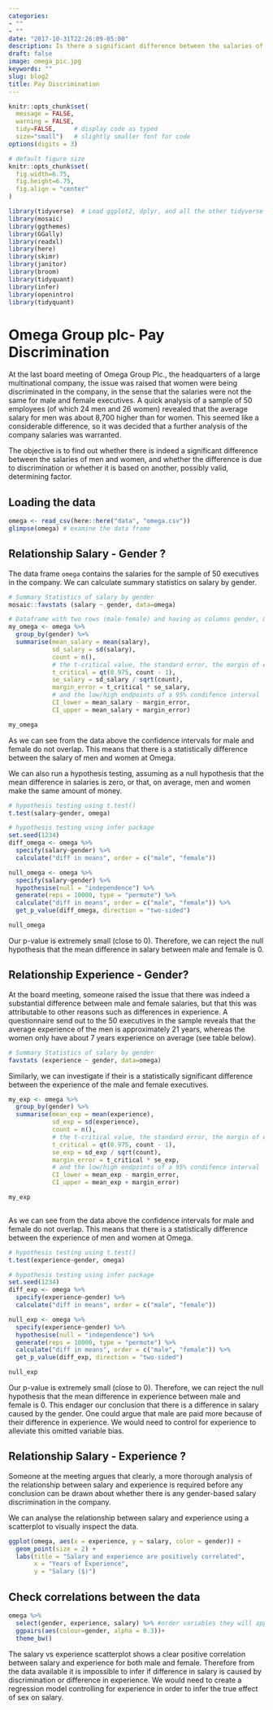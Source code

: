 ```yaml
---
categories:
- ""
- ""
date: "2017-10-31T22:26:09-05:00"
description: Is there a significant difference between the salaries of men and women at Omega
draft: false
image: omega_pic.jpg
keywords: ""
slug: blog2
title: Pay Discrimination
---
```


```r
knitr::opts_chunk$set(
  message = FALSE, 
  warning = FALSE, 
  tidy=FALSE,     # display code as typed
  size="small")   # slightly smaller font for code
options(digits = 3)

# default figure size
knitr::opts_chunk$set(
  fig.width=6.75, 
  fig.height=6.75,
  fig.align = "center"
)
```

```r
library(tidyverse)  # Load ggplot2, dplyr, and all the other tidyverse packages
library(mosaic)
library(ggthemes)
library(GGally)
library(readxl)
library(here)
library(skimr)
library(janitor)
library(broom)
library(tidyquant)
library(infer)
library(openintro)
library(tidyquant)
```

# Omega Group plc- Pay Discrimination

At the last board meeting of Omega Group Plc., the headquarters of a large multinational company, the issue was raised that women were being discriminated in the company, in the sense that the salaries were not the same for male and female executives. A quick analysis of a sample of 50 employees (of which 24 men and 26 women) revealed that the average salary for men was about 8,700 higher than for women. This seemed like a considerable difference, so it was decided that a further analysis of the company salaries was warranted. 

The objective is to find out whether there is indeed a significant difference between the salaries of men and women, and whether the difference is due to discrimination or whether it is based on another, possibly valid, determining factor.

## Loading the data

```r
omega <- read_csv(here::here("data", "omega.csv"))
glimpse(omega) # examine the data frame
```

## Relationship Salary - Gender ?

The data frame `omega`  contains the salaries for the sample of 50 executives in the company. 
We can calculate summary statistics on salary by gender. 

```r
# Summary Statistics of salary by gender
mosaic::favstats (salary ~ gender, data=omega)

# Dataframe with two rows (male-female) and having as columns gender, mean, SD, sample size, 
my_omega <- omega %>% 
  group_by(gender) %>% 
  summarise(mean_salary = mean(salary),
            sd_salary = sd(salary),
            count = n(), 
            # the t-critical value, the standard error, the margin of error, 
            t_critical = qt(0.975, count - 1),
            se_salary = sd_salary / sqrt(count),
            margin_error = t_critical * se_salary,
            # and the low/high endpoints of a 95% condifence interval
            CI_lower = mean_salary - margin_error,
            CI_upper = mean_salary + margin_error)

my_omega

```

As we can see from the data above the confidence intervals for male and female do not overlap. This means that there is a statistically difference between the salary of men and women at Omega.

We can also run a hypothesis testing, assuming as a null hypothesis that the mean difference in salaries is zero, or that, on average, men and women make the same amount of money. 

```r
# hypothesis testing using t.test() 
t.test(salary~gender, omega)

# hypothesis testing using infer package
set.seed(1234)
diff_omega <- omega %>% 
  specify(salary~gender) %>% 
  calculate("diff in means", order = c("male", "female"))

null_omega <- omega %>% 
  specify(salary~gender) %>% 
  hypothesise(null = "independence") %>% 
  generate(reps = 10000, type = "permute") %>% 
  calculate("diff in means", order = c("male", "female")) %>% 
  get_p_value(diff_omega, direction = "two-sided")

null_omega
```

Our p-value is extremely small (close to 0). Therefore, we can reject the null hypothesis that the mean difference in salary between male and female is 0.

## Relationship Experience - Gender?

At the board meeting, someone raised the issue that there was indeed a substantial difference between male and female salaries, but that this was attributable to other reasons such as differences in experience. A questionnaire send out to the 50 executives in the sample reveals that the average experience of the men is approximately 21 years, whereas the women only have about 7 years experience on average (see table below).

```r
# Summary Statistics of salary by gender
favstats (experience ~ gender, data=omega)

```
Similarly, we can investigate if their is a statistically significant difference between the experience of the male and female executives.

```r
my_exp <- omega %>% 
  group_by(gender) %>% 
  summarise(mean_exp = mean(experience),
            sd_exp = sd(experience),
            count = n(), 
            # the t-critical value, the standard error, the margin of error, 
            t_critical = qt(0.975, count - 1),
            se_exp = sd_exp / sqrt(count),
            margin_error = t_critical * se_exp,
            # and the low/high endpoints of a 95% condifence interval
            CI_lower = mean_exp - margin_error,
            CI_upper = mean_exp + margin_error)

my_exp
  
```

As we can see from the data above the confidence intervals for male and female do not overlap. This means that there is a statistically difference between the experience of men and women at Omega.

```r
# hypothesis testing using t.test() 
t.test(experience~gender, omega)

# hypothesis testing using infer package
set.seed(1234)
diff_exp <- omega %>% 
  specify(experience~gender) %>% 
  calculate("diff in means", order = c("male", "female"))

null_exp <- omega %>% 
  specify(experience~gender) %>% 
  hypothesise(null = "independence") %>% 
  generate(reps = 10000, type = "permute") %>% 
  calculate("diff in means", order = c("male", "female")) %>% 
  get_p_value(diff_exp, direction = "two-sided")

null_exp
```
Our p-value is extremely small (close to 0). Therefore, we can reject the null hypothesis that the mean difference in experience between male and female is 0. This endager our conclusion that there is a difference in salary caused by the gender. One could argue that male are paid more because of their difference in experience. We would need to control for experience to alleviate this omitted variable bias.  

## Relationship Salary - Experience ?

Someone at the meeting argues that clearly, a more thorough analysis of the relationship between salary and experience is required before any conclusion can be drawn about whether there is any gender-based salary discrimination in the company.

We can analyse the relationship between salary and experience using a scatterplot to visually inspect the data.

```r
ggplot(omega, aes(x = experience, y = salary, color = gender)) +
  geom_point(size = 2) +
  labs(title = "Salary and experience are positively correlated",
       x = "Years of Experience",
       y = "Salary ($)")

```


## Check correlations between the data

```r
omega %>% 
  select(gender, experience, salary) %>% #order variables they will appear in ggpairs()
  ggpairs(aes(colour=gender, alpha = 0.3))+
  theme_bw()
```

The salary vs experience scatterplot shows a clear positive correlation between salary and experience for both male and female. Therefore from the data available it is impossible to infer if difference in salary is caused by discrimination or difference in experience. We would need to create a regression model controlling for experience in order to infer the true effect of sex on salary.
